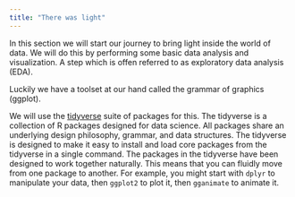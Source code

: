 ```yaml
---
title: "There was light"
---
```


In this section we will start our journey to bring light inside the world of data. We will do this by performing some basic data analysis and visualization. A step which is offen referred to as exploratory data analysis (EDA).



Luckily we have a toolset at our hand called the grammar of graphics (ggplot). 

 We will use the [tidyverse](https://www.tidyverse.org/) suite of packages for this. The tidyverse is a collection of R packages designed for data science. All packages share an underlying design philosophy, grammar, and data structures. The tidyverse is designed to make it easy to install and load core packages from the tidyverse in a single command. The packages in the tidyverse have been designed to work together naturally. This means that you can fluidly move from one package to another. For example, you might start with `dplyr` to manipulate your data, then `ggplot2` to plot it, then `gganimate` to animate it.

